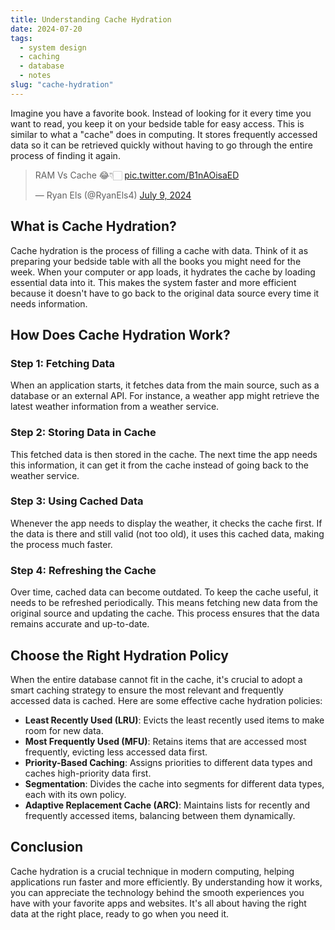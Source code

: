 ```yaml
---
title: Understanding Cache Hydration
date: 2024-07-20
tags:
  - system design
  - caching
  - database
  - notes
slug: "cache-hydration"
---
```


Imagine you have a favorite book. Instead of looking for it every time you want to read, you keep it on your bedside table for easy access. This is similar to what a "cache" does in computing. It stores frequently accessed data so it can be retrieved quickly without having to go through the entire process of finding it again.

<blockquote class="twitter-tweet"><p lang="in" dir="ltr">RAM Vs Cache 😂👇🏻 <a href="https://t.co/B1nAOisaED">pic.twitter.com/B1nAOisaED</a></p>&mdash; Ryan Els (@RyanEls4) <a href="https://twitter.com/RyanEls4/status/1810694122480750976?ref_src=twsrc%5Etfw">July 9, 2024</a></blockquote>

## What is Cache Hydration?

Cache hydration is the process of filling a cache with data. Think of it as preparing your bedside table with all the books you might need for the week. When your computer or app loads, it hydrates the cache by loading essential data into it. This makes the system faster and more efficient because it doesn't have to go back to the original data source every time it needs information.

## How Does Cache Hydration Work?

### Step 1: Fetching Data

When an application starts, it fetches data from the main source, such as a database or an external API. For instance, a weather app might retrieve the latest weather information from a weather service.

### Step 2: Storing Data in Cache

This fetched data is then stored in the cache. The next time the app needs this information, it can get it from the cache instead of going back to the weather service.

### Step 3: Using Cached Data

Whenever the app needs to display the weather, it checks the cache first. If the data is there and still valid (not too old), it uses this cached data, making the process much faster.

### Step 4: Refreshing the Cache

Over time, cached data can become outdated. To keep the cache useful, it needs to be refreshed periodically. This means fetching new data from the original source and updating the cache. This process ensures that the data remains accurate and up-to-date.

## Choose the Right Hydration Policy

When the entire database cannot fit in the cache, it's crucial to adopt a smart caching strategy to ensure the most relevant and frequently accessed data is cached. Here are some effective cache hydration policies:

- **Least Recently Used (LRU)**: Evicts the least recently used items to make room for new data.
- **Most Frequently Used (MFU)**: Retains items that are accessed most frequently, evicting less accessed data first.
- **Priority-Based Caching**: Assigns priorities to different data types and caches high-priority data first.
- **Segmentation**: Divides the cache into segments for different data types, each with its own policy.
- **Adaptive Replacement Cache (ARC)**: Maintains lists for recently and frequently accessed items, balancing between them dynamically.

## Conclusion

Cache hydration is a crucial technique in modern computing, helping applications run faster and more efficiently. By understanding how it works, you can appreciate the technology behind the smooth experiences you have with your favorite apps and websites. It's all about having the right data at the right place, ready to go when you need it.
